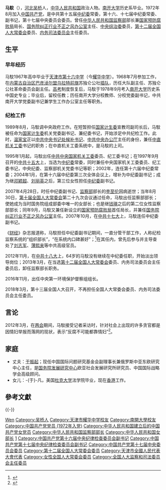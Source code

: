 {{Infobox_officeholder
| name = 馬馼
| image name =
| width = 
| now = [[中華人民共和國監察部|中華人民共和國監察部]][[中华人民共和国国务院组成人员|部长]]
| period = 2007年7月－2013年3月
| now2 = [[中国共产党中央纪律检查委员会|中国共产党中央纪律检查委员会]]副书记
| period2 = 2004年1月－2012年10月
| Sex = 女
| party = {{CPC}}
| Native place = [[河北省|河北]][[吴桥县|吳橋]]
| date of birth =  {{Birth date and age|1948|7|8}}
| place of birth = {{CHN-1928|河北省}}[[吴桥县|吴桥县]]
| date of death = 
| place of death = 
| nationality = {{PRC}}
| spouse = 
| relatives = 
| educate =
*[[耀华中学|耀华中学]]毕业
*[[南开大学|南开大学]]历史系毕业
| past = 
*<span style="color: blue;">[[中国共产党|中共]][[南开大学|南开大学]]党委副书记<br>（1987年7月－1989年8月）</span>
*<span style="color: blue;">[[中华人民共和国国家人口和计划生育委员会|国家计生委]]直属机关党委副书记、兼纪委书记<br>（1989年8月－1995年1月）</span>
*<span style="color: blue;">[[中国共产党中央委员会|中共中央]]国家机关工委委员、工委纪委书记<br>（1995年1月－2004年1月）</span>
*<span style="color: blue;">[[中国共产党中央纪律检查委员会|中共中央纪律检查委员会]]常务委员<br>（1997年9月－2012年10月）</span>
*<span style="color: blue;">[[中国共产党中央纪律检查委员会|中共中央纪律检查委员会]]副书记<br>（2004年1月－2012年10月）</span>
*<span style="color: blue;">[[中华人民共和国监察部|中华人民共和国监察部]]部长<br>（2007年8月－2013年3月）</span>
*<span style="color: blue;">[[国家预防腐败局|国家预防腐败局]]局长<br>（2007年9月－2013年3月）</span>
*<span style="color: blue;">[[中国共产党中央委员会|中国共产党中央委员会]]委员<br>（2007年10月－2012年10月）</span>
*<span style="color: blue;">[[第十二届全国人民代表大会常务委员会|第十二届全国人大常委会]]委员<br>（2013年3月－2018年3月）</span>
*<span style="color: blue;">[[全国人民代表大会内务司法委员会|全国人大内务司法委员会]]主任委员<br>（2013年3月－2018年3月）</span>
| work =
}}

'''马馼'''（{{bd|1948年|7月8日||catIdx=M}}），[[河北省|河北]][[吴桥县|吴桥]]人，[[中华人民共和国|中华人民共和国]]政治人物。[[南开大学|南开大学]]历史系毕业。1972年8月加入[[中国共产党|中国共产党]]，是中共第十五届[[中国共产党中央纪律检查委员会|中纪委]]常委，第十六、十七届中纪委常委、副书记，第十七届中央委员会委员。曾任[[中华人民共和国监察部|中华人民共和国监察部]]部长兼[[国家预防腐败局|国家预防腐败局]]局长、[[中华人民共和国监察部|国务院纠正行业不正之风办公室]]主任、[[中央社会治安综合治理委员会|中央综治委]]委员，[[第十二届全国人民代表大会常务委员会|第十二届全国人大常委会]]委员、[[全国人民代表大会监察和司法委员会|内务司法委员会]]主任委员。

== 生平 ==
=== 早年经历 ===
马馼1967年高中毕业于[[天津市耀华中学|天津市第十六中学]]（今[[天津市耀华中学|耀华中学]]）。1968年7月参加工作，在[[内蒙古自治区|内蒙古自治区]][[巴彦淖尔盟|巴彦淖尔盟]][[乌拉特前旗|乌拉特前旗]]苏独仑公社[[插队落户|插队]]，历任大队副主任、苏独仑公社革命委员会副主任。[[普通高等学校招生全国统一考试|高考]]制度恢复后，马馼于1978年9月考入[[南开大学|南开大学]]历史系中国史专业；毕业后，留校任教；历任南开大学分校教师、分校党委副书记，中共南开大学党委副书记兼学生工作办公室主任等职务。

=== 纪检工作 ===
1989年8月，马馼调中央政府工作。在短暂担任[[中华人民共和国国家人口和计划生育委员会|国家计生委]]宣教司副司长后，马馼被任命为[[中华人民共和国国家人口和计划生育委员会|国家计生委]]机关党委副书记、兼纪委书记，开始涉足中共纪检工作。此时，[[温家宝|温家宝]]正以[[中国共产党中央书记处|中共中央书记处候补书记]]、[[中共中央办公厅|中共中央办公厅]]主任的身份，兼任[[中共中央直属机关工作委员会|中直机关工委]]书记的职务；在中直机关工委系统中，是马馼的上司。 

1995年1月起，马馼出任[[中共中央国家机关工作委员会|中共中央国家机关工委]]委员、纪工委书记；在1997年9月召开的[[中国共产党第十五次全国代表大会|中共十五大]]上，当选为[[中国共产党中央纪律检查委员会|中纪委]]常委，同时兼任中央国家机关工委委员、纪工委书记，中央纪委、监察部机关党委书记等职；2002年，连任第十六届中纪委常委；2004年1月，在第十六届中纪委第三次全体会议上，增补为中纪委副书记；成为继[[邓颖超|邓颖超]]、[[刘丽英|刘丽英]]之后，第三位女性担任[[中国共产党中央纪律检查委员会|中纪委]]副书记。

2007年4月28日，时任中纪委副书记、[[中华人民共和国监察部|监察部]]部长的[[李至伦|李至伦]]因病逝世；当年8月30日，[[第十届全国人民代表大会常务委员会|第十届全国人大常委会]]第二十九次会议通过任命，马馼出任监察部部长；使她成为当时国务院组成部委中唯一的女部长；也是继[[钱瑛_(1903年)|钱瑛]]之后的第二位女性监察部部长；同年9月，马馼又兼任新设立的[[国家预防腐败局|国家预防腐败局]]首任局长，并兼任[[中华人民共和国监察部|国务院纠正行业不正之风办公室]]主任。2007年10月，在[[中国共产党第十七次全国代表大会|中共十七大]]上，马馼连任中纪委副书记。 

《[[财经_(杂志)|财经]]》杂志报道称，马馼担任中纪委副书记期间，一直分管干部工作，人称纪检监察系统的“组织部长”，“在系统内口碑甚好”；<ref>{{cite news|url=http://www.caijing.com.cn/2007-08-30/100028602.html|title=中央纪委副书记马馼兼任监察部部长|author=|date=2008-08-30|work=财经|newspaper=|accessdate=2012-10-25|archive-date=2016-03-04|archive-url=https://web.archive.org/web/20160304203025/http://www.caijing.com.cn/2007-08-30/100028602.html|dead-url=no}}</ref>在其任内，曾先后参与并主导查处了[[刘志军|刘志军]]、[[薄熙来事件|薄熙来]]等中共高级官员。

2012年11月，在[[中国共产党第十八次全国代表大会|中共十八大]]上，64岁的马馼没有继续在中纪委任职，开始淡出领导岗位；2013年3月，在当选[[第十二届全国人民代表大会常务委员会|第十二届全国人大常委会]]委员、内务司法委员会主任委员后，卸任监察部长职务。

2016年11月，出任中央第一环境保护督察组组长。

2018年3月，第十三届全国人大召开，不再担任全国人大常委会委员、内务司法委员会主任委员。

== 言论 ==
2012年3月，在[[两会|两会]]期间，马馼接受记者采访时，针对社会上出现的许多贪官都是因情妇举报而落网的现状，表示“反腐不可能都靠情妇”<ref>{{Cite web|url=http://news.qq.com/a/20120304/000617.htm|title=中纪委副书记:反腐都靠情妇取得不了这么大成绩|accessdate=2017-10-30|author=|date=2012-03-04|work=|publisher=腾讯网|archive-date=2021-03-10|archive-url=https://web.archive.org/web/20210310025312/https://news.qq.com/a/20120304/000617.htm|dead-url=no}}</ref>。

== 家庭 ==
* 丈夫：[[于振起|于振起]]；现任中国国际问题研究基金会副理事长兼俄罗斯中亚东欧研究中心主任，是[[国务院发展研究中心|国务院发展研究中心]]欧亚社会发展研究所研究员、中国国际战略学会高级顾问。
* 女儿：-{于}-凡，美国[[杜克大学|杜克大学]]法学院毕业，现在[[香港|香港]]工作。

== 參考文獻 ==
{{Reflist|30em}}

{{-}}
{{start box}}
{{s-par|prc-npc}}
{{s-before|[[黄镇东|黄镇东]]}}
{{s-title|[[全国人民代表大会监察和司法委员会|全国人民代表大会内务司法委员会]]主任委员|[[第十二届全国人民代表大会|第十二届全国人民代表大会]]<br />2013年3月－2018年3月}}
{{s-after|机构撤销，改设[[全国人民代表大会监察和司法委员会|全国人大监察和司法委员会]]}}
{{s-ppo|cpc}}
{{s-before|[[傅杰|傅杰]]}}
{{s-title|[[中国共产党中央纪律检查委员会|中国共产党中央纪律检查委员会]]副书记|2002年11月－2012年11月}}
{{s-after|[[李玉赋|李玉赋]]}}
{{s-gov|prc}}
{{s-before|[[李至伦|李至伦]]}}
{{s-title|[[中华人民共和国监察部|中华人民共和国监察部]]部长|2007年8月－2013年3月}}
{{s-after|[[黄树贤|黄树贤]]|rows=2}}
{{s-new|reason=监察部加挂新牌子}}
{{s-title|[[国家预防腐败局|国家预防腐败局]]局长|2007年9月－2013年3月}}
{{end box}}
{{温家宝}}
{{国务院/10|部门首长}}
{{国务院/11|部门首长}}
{{中华人民共和国监察部部长}}
{{中华全国妇女联合会第九届执行委员会}}

{{Authority control}}
{{DEFAULTSORT:Ma马}}
[[Category:马姓|Wen]]
[[Category:吴桥人|Category:吴桥人]]
[[Category:天津市耀华中学校友|Category:天津市耀华中学校友]]
[[Category:南開大學校友|Category:南開大學校友]]
[[Category:中国共产党党员_(1972年入党)|Category:中国共产党党员 (1972年入党)]]
[[Category:中华人民共和国建立后的中国共产党女党员|Category:中华人民共和国建立后的中国共产党女党员]]
[[Category:中华人民共和国监察部部长|Category:中华人民共和国监察部部长]]
[[Category:中华人民共和国女部长|Category:中华人民共和国女部长]]
[[Category:国家预防腐败局局长|1]]
[[Category:中国共产党第十六届中央纪律检查委员会副书记|Category:中国共产党第十六届中央纪律检查委员会副书记]]
[[Category:中国共产党第十七届中央纪律检查委员会副书记|Category:中国共产党第十七届中央纪律检查委员会副书记]]
[[Category:中国共产党第十七届中央委员会委员|Category:中国共产党第十七届中央委员会委员]]
[[Category:第十二届全国人大常委会委员|Category:第十二届全国人大常委会委员]]
[[Category:天津市全國人民代表大會代表|Category:天津市全國人民代表大會代表]]
[[Category:女性全国人大常委会委员|Category:女性全国人大常委会委员]]
[[Category:全国人大监察和司法委员会主任委员|Category:全国人大监察和司法委员会主任委员]]